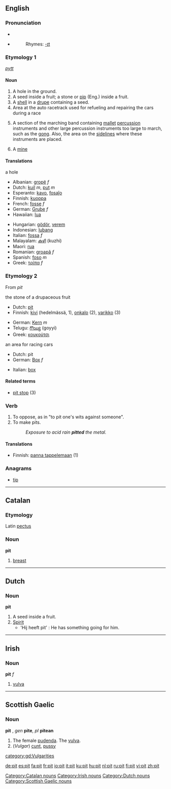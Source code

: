 {{wikipedia}}
==English==

===Pronunciation===
* {{IPA|/'pɪt/}}
*{{audio|en-us-pit.ogg|Audio (US)}}
*:Rhymes: [[Rhymes:English:-ɪt|-ɪt]]

===Etymology 1===
{{OE.}} ''[[pytt]]''

====Noun====
{{en-noun}}

# A hole in the ground.
# A seed inside a fruit; a stone or [[pip]] (Eng.) inside a fruit.
# A [[shell]] in a [[drupe]] containing a seed.
# Area at the auto racetrack used for refueling and repairing the cars during a race
# {{music}} A section of the marching band containing [[mallet]] [[percussion]] instruments and other large percussion instruments too large to march, such as the [[gong]].  Also, the area on the [[sideline]]s where these instruments are placed.
# A [[mine]]
====Translations====
;a hole
{{top}}
*Albanian: [[gropë]] ''f''
*Dutch: [[kuil]] ''m'', [[put]] ''m''
*Esperanto: [[kavo]], [[fosaĵo]]
*Finnish: [[kuoppa]]
*French: [[fosse]] ''f''
*German: [[Grube]] ''f''
*Hawaiian: [[lua]]
{{mid}}
*Hungarian: [[gödör]], [[verem]]
*Indonesian: [[lubang]]
*Italian: [[fossa]] ''f''
*Malayalam: [[കുഴി]] (kuzhi)
*Maori: [[rua]]
*Romanian: [[groapă]] ''f''
*Spanish: [[foso]] ''m''
*Greek: [[τρίπα]] ''f''
{{bottom}}

===Etymology 2===
From {{MD.}} ''pit''

;the stone of a drupaceous fruit
{{top}}
*Dutch: [[pit#Dutch|pit]]
*Finnish: [[kivi]] (hedelmässä, 1), [[onkalo]] (2), [[varikko]] (3)
{{mid}}
*German: [[Kern]] ''m''
*Telugu: [[గొయ్యి]] (goyyi)
*Greek: [[κουκούτσι]]
{{bottom}}

;an area for racing cars
{{top}}
*Dutch: pit
*German: [[Box]] ''f''
{{mid}}
*Italian: [[box]] {{m}}
{{bottom}}

====Related terms====
* [[pit stop]] (3)

===Verb===
{{en-verb|pit|t|ed}}

# To oppose, as in "to pit one's wits against someone".
# To make pits. 
#:''Exposure to acid rain '''pitted''' the metal.''

====Translations====
*Finnish: [[panna tappelemaan]] (1)

===Anagrams===
*[[tip]]

----

==Catalan==

===Etymology===
Latin [[pectus]]
===Noun===
'''pit'''

# [[breast]]

----

==Dutch==

===Noun===
'''pit'''

# A seed inside a fruit.
# [[Spirit]]
#* 'Hij heeft pit' : He has something going for him.

----

==Irish==

===Noun===
'''pit''' ''f''

# [[vulva]]

----

==Scottish Gaelic==

===Noun===
'''pit''' {{f}}, ''gen'' '''pite''', ''pl'' '''pitean'''

#The female [[pudenda]]. The [[vulva]].
#(''Vulgar'') [[cunt]], [[pussy]]

[[Category:Catalan nouns]]
[[Category:Irish nouns]]

[[Category:Dutch nouns]]
[[Category:Scottish Gaelic nouns]]
[[category:gd:Vulgarities]]

[[de:pit]]
[[es:pit]]
[[fa:pit]]
[[fr:pit]]
[[io:pit]]
[[it:pit]]
[[ku:pit]]
[[hu:pit]]
[[nl:pit]]
[[ru:pit]]
[[fi:pit]]
[[vi:pit]]
[[zh:pit]]